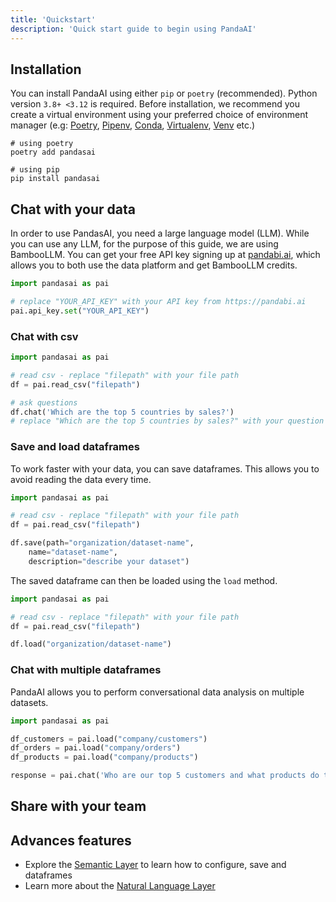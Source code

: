 ```yaml
---
title: 'Quickstart'
description: 'Quick start guide to begin using PandaAI'
---
```


## Installation
You can install PandaAI using either `pip` or `poetry` (recommended). 
Python version `3.8+ <3.12` is required.
Before installation, we recommend you create a virtual environment using your preferred choice of environment manager (e.g: [Poetry](https://python-poetry.org/), [Pipenv](https://pipenv.pypa.io/en/latest/), [Conda](https://docs.conda.io/en/latest/), [Virtualenv](https://virtualenv.pypa.io/en/latest/), [Venv](https://docs.python.org/3/library/venv.html) etc.)

```console
# using poetry
poetry add pandasai

# using pip
pip install pandasai
```

## Chat with your data

In order to use PandasAI, you need a large language model (LLM). While you can use any LLM, for the purpose of this guide, we are using BambooLLM. 
You can get your free API key signing up at [pandabi.ai](https://pandabi.ai), which allows you to both use the data platform and get BambooLLM credits.

```python
import pandasai as pai

# replace "YOUR_API_KEY" with your API key from https://pandabi.ai
pai.api_key.set("YOUR_API_KEY")
```

### Chat with csv

```python
import pandasai as pai

# read csv - replace "filepath" with your file path
df = pai.read_csv("filepath")

# ask questions
df.chat('Which are the top 5 countries by sales?')
# replace "Which are the top 5 countries by sales?" with your question
```

### Save and load dataframes

To work faster with your data, you can save dataframes.
This allows you to avoid reading the data every time.

```python
import pandasai as pai

# read csv - replace "filepath" with your file path
df = pai.read_csv("filepath")

df.save(path="organization/dataset-name",
    name="dataset-name",
    description="describe your dataset")
```

The saved dataframe can then be loaded using the `load` method.

```python
import pandasai as pai

# read csv - replace "filepath" with your file path
df = pai.read_csv("filepath")

df.load("organization/dataset-name")
```


### Chat with multiple dataframes

PandaAI allows you to perform conversational data analysis on multiple datasets.

```python
import pandasai as pai

df_customers = pai.load("company/customers")
df_orders = pai.load("company/orders")
df_products = pai.load("company/products")

response = pai.chat('Who are our top 5 customers and what products do they buy most frequently?', df_customers, df_orders, df_products)
```

## Share with your team

## Advances features

- Explore the [Semantic Layer](/v3/semantic-layer) to learn how to configure, save and dataframes
- Learn more about the [Natural Language Layer](/v3/overview-nl)